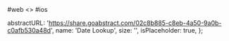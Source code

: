 
<RenderTabs>
#web
<>
  <LiveEditorBlock code={code} scope={{ DateLookup }} />
  <GeneratePropsTable componentName="DateLookup" />
</>
#ios
</RenderTabs>

  abstractURL: 'https://share.goabstract.com/02c8b885-c8eb-4a50-9a0b-c0afb530a48d',
  name: 'Date Lookup',
  size: '',
  isPlaceholder: true,
};
